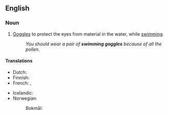 ==English==

===Noun===
{{en-plural noun}}

# [[goggles|Goggles]] to protect the eyes from material in the water, while [[swim]]ming.
#: ''You should wear a pair of '''swimming goggles''' because of all the pollen.''

====Translations====
{{trans-top|goggles for protecting the eyes in the water}}
* Dutch: {{t+|nl|zwembril|m}}
* Finnish: {{t|fi|uimalasit}}
* French: {{t|fr|lunettes de natation|f-p}}, {{t|fr|lunettes de piscine|f-p}}
{{trans-mid}}
* Icelandic: {{t+|is|sundgleraugu|n-p}}
* Norwegian:
*: Bokmål: {{t|nb|svømmebrille|m|f}}
{{trans-bottom}}

{{topics|en|Swimming}}